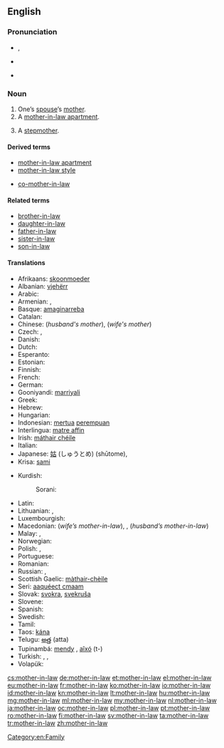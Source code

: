 ==English==
{{wikipedia}}

{{rfe}}

===Pronunciation===
* {{a|UK}} {{IPA|/ˈmʌð.ə(ɹ).ɪnˌlɔː/}}, {{X-SAMPA|/"mVD.@(r).In%lO:/}}
* {{a|US}} {{IPA|/ˈmʌðɜɹɪnˌlɑː/}}
* {{audio|en-us-mother-in-law.ogg|Audio (US)}}

===Noun===
{{en-noun|sg=[[mother]]-[[in-law]]|pl=mothers-in-law}}

# One’s [[spouse]]’s [[mother]].
# A [[mother-in-law apartment]].
# {{dated}} A [[stepmother]].

====Derived terms====
* [[mother-in-law apartment]]
* [[mother-in-law style]]
* {{uncommon}} [[co-mother-in-law]]

====Related terms====
* [[brother-in-law]]
* [[daughter-in-law]]
* [[father-in-law]]
* [[sister-in-law]]
* [[son-in-law]]

====Translations====
{{trans-top|spouse’s mother}}
* Afrikaans: [[skoonmoeder]]
* Albanian: [[vjehërr]] {{f}}
* Arabic: {{t|ar|حماة|f|tr=Hamaah}}
* Armenian: {{qualifier|wife's mother-in-law}} {{t-|hy|սկեսուր|tr=skesur}}, {{qualifier|husband's mother-in-law}} {{t-|hy|զոքանչ|tr=zok'anč}}
* Basque: [[amaginarreba]]
* Catalan: {{t|ca|sogra|f}}
* Chinese: {{t-|cmn|婆婆|tr=pópo|sc=Hani}} (''husband's mother''), {{t|cmn|岳母|tr=yuèmǔ|sc=Hani}} (''wife's mother'')
* Czech: {{t+|cs|tchýně|f}}, {{t+|cs|tchyně|f}}
* Danish: {{t|da|svigermor}}
* Dutch: {{t+|nl|schoonmoeder|f}}
* Esperanto: {{t+|eo|bopatrino|xs=Esperanto}}
* Estonian: {{t+|et|ämm}}
* Finnish: {{t+|fi|anoppi}}
* French: {{t+|fr|belle-mère|f}}
* German: {{t+|de|Schwiegermutter|f}}
* Gooniyandi: [[marriyali]]
* Greek: {{t+|el|πεθερά|f}}
* Hebrew: {{t+|he|חמות|f|alt=חָמוֹת|tr=khamót}}
* Hungarian: {{t+|hu|anyós}}
* Indonesian: [[mertua]] [[perempuan]]
* Interlingua: [[matre affin]]
* Irish: [[máthair chéile]]
* Italian: {{t+|it|suocera|f}}
* Japanese: [[姑]] (しゅうとめ) (shūtome), {{t+|ja|義母|tr=gibo}}
* Krisa: [[sami]] {{qualifier|husband’s mother}}
{{trans-mid}}
* Kurdish:
*: Sorani: {{t|ku|خه‌سو|tr=xesu|sc=ku-Arab}}
* Latin: {{t-|la|socrus|f}}
* Lithuanian: {{t|lt|uošvė|xs=Lithuanian}},  {{t-|lt|anyta|xs=Lithuanian}}
* Luxembourgish: {{t|lb|Schwéiermamm|f}}
* Macedonian: {{t|mk|свекрва|f|tr=svékrva}} (''wife’s mother-in-law''), {{t|mk|тешта|f|tr=téšta}},  {{t-|mk|баба|f|tr=bába}} (''husband’s mother-in-law'')
* Malay: {{t|ms|ibu mertua}}, {{t|ms|emak mertua}}
* Norwegian: {{t|no|svigermor|f}}
* Polish: {{t+|pl|teściowa|f}}, {{t|pl|świekra|f}} {{italbrac|archaic; husband's mother}}
* Portuguese: {{t+|pt|sogra|f}}
* Romanian: {{t+|ro|soacră|f}}
* Russian: {{italbrac|husband's mother}} {{t+|ru|свекровь|f|tr=svekróv'}}, {{italbrac|wife's mother}} {{t+|ru|тёща|f|tr=tjóšča}}
* Scottish Gaelic: [[màthair-chèile]]
* Seri: [[aaquéect cmaam]] {{qualifier|of a male}}
* Slovak: [[svokra]], [[svekruša]] {{f}}
* Slovene: {{t+|sl|tašča|f}}
* Spanish: {{t+|es|suegra|f}}
* Swedish: {{t+|sv|svärmor|c}}
* Tamil: {{t|ta|மாமியார்|tr=maamiyaar|sc=Taml}}
* Taos: [[kána]]
* Telugu: [[అత్త]] (atta)
* Tupinambá: [[mendy]] {{qualifier|wife’s mother-in-law}}, [[aîxó]] (t-) {{qualifier|husband’s mother-in-law}}
* Turkish: {{t+|tr|kaynana}},  {{t|tr|kayınvalide}}, {{t|tr|hanımanne}}
* Volapük: {{t|vo|lümot}}
{{trans-bottom}}

[[Category:en:Family]]

[[cs:mother-in-law]]
[[de:mother-in-law]]
[[et:mother-in-law]]
[[el:mother-in-law]]
[[eu:mother-in-law]]
[[fr:mother-in-law]]
[[ko:mother-in-law]]
[[io:mother-in-law]]
[[id:mother-in-law]]
[[kn:mother-in-law]]
[[lt:mother-in-law]]
[[hu:mother-in-law]]
[[mg:mother-in-law]]
[[ml:mother-in-law]]
[[my:mother-in-law]]
[[nl:mother-in-law]]
[[ja:mother-in-law]]
[[oc:mother-in-law]]
[[pl:mother-in-law]]
[[pt:mother-in-law]]
[[ro:mother-in-law]]
[[fi:mother-in-law]]
[[sv:mother-in-law]]
[[ta:mother-in-law]]
[[tr:mother-in-law]]
[[zh:mother-in-law]]